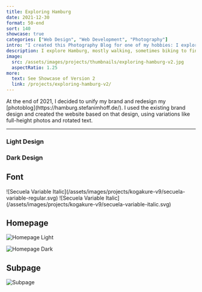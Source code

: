 ```yaml
---
title: Exploring Hamburg
date: 2021-12-30
format: 50-end
sort: 140
showcase: true
categories: ["Web Design", "Web Development", "Photography"]
intro: "I created this Photography Blog for one of my hobbies: I explore the city of Hamburg, mostly walking, and sometimes biking to find out more about the individual districts and to shoot photos. The current design is the 2nd iteration."
description: I explore Hamburg, mostly walking, sometimes biking to find out more about the individual districts and to shoot photos.
image:
  src: /assets/images/projects/thumbnails/exploring-hamburg-v2.jpg
  aspectRatio: 1.25
more:
  text: See Showcase of Version 2
  link: /projects/exploring-hamburg-v2/
---
```


<ProjectIntro>
At the end of 2021, I decided to unify my brand and redesign my [photoblog](https://hamburg.stefanimhoff.de/). I used the existing brand design and created the website based on that design, using variations like full-height photos and rotated text.

<MoreLink href="https://github.com/kogakure/website-11ty-hamburg.stefanimhoff.de/" text="Source Code" />
</ProjectIntro>

---

### Light Design

<ColorStack>
  <ColorSwatch color="#E7E6E4" title="Light Background" />
  <ColorSwatch color="#0E0D0C" title="Light Foreground" />
  <ColorSwatch color="#2d5da3" title="Accent" />
</ColorStack>

### Dark Design

<ColorStack>
  <ColorSwatch color="#1B1A18" title="Light Background" />
  <ColorSwatch color="#E7E6E4" title="Light Foreground" />
  <ColorSwatch color="#2d5da3" title="Accent" />
</ColorStack>

## Font

<DisplayBox>
  ![Secuela Variable Italic](/assets/images/projects/kogakure-v9/secuela-variable-regular.svg)
</DisplayBox>

<DisplayBox>
  ![Secuela Variable Italic](/assets/images/projects/kogakure-v9/secuela-variable-italic.svg)
</DisplayBox>

## Homepage

![Homepage Light](/assets/images/projects/exploring-hamburg-v2/exploring-hamburg-v2-homepage.jpg)

![Homepage Dark](/assets/images/projects/exploring-hamburg-v2/exploring-hamburg-v2-homepage-dark.jpg)

## Subpage

![Subpage](/assets/images/projects/exploring-hamburg-v2/exploring-hamburg-v2-subpage.jpg)
